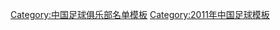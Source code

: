 {{Football squad with groups
|name=2011年中超分类名单河南
|bgcolor=#C80000
|bordercolor=#006030
|textcolor=#F8F8F8
|title=[[河南建業足球俱樂部|<span style="color:#F8F8F8">河南建业</span>]] — [[2011年中国足球超级联赛|<span style="color:#F8F8F8">2011年</span>]][[中国足球超级联赛|<span style="color:#F8F8F8">中超联赛</span>]]第 13 名
|group1=全年参赛球员
|list1=<div>
{{Football squad2 player|no=1|name=[[周亚君]]}}
{{Football squad2 player|no=2|name={{flagicon|BRA}} [[法比奥]]}}
{{Football squad2 player|no=3|name=[[姚冰]]}}
{{Football squad2 player|no=4|name=[[赵鹏 (足球运动员)|赵鹏]]}}
{{Football squad2 player|no=5|name=[[王寿挺]]}}
{{Football squad2 player|no=6|name=[[张璐 (足球运动员)|张璐]]}}
{{Football squad2 player|no=7|name=[[肖智]]}}
{{Football squad2 player|no=9|name={{flagicon|BRA}} [[萊昂德罗·內托|內托]]}}
{{Football squad2 player|no=10|name=[[陆峰 (足球运动员)|陆峰]]}}
{{Football squad2 player|no=11|name=[[何滨]]}}
{{Football squad2 player|no=12|name=[[张世昌]]}}
{{Football squad2 player|no=13|name=[[于乐]]}}
{{Football squad2 player|no=14|name=[[黄希扬]]}}
{{Football squad2 player|no=15|name=[[顾操]]}}
{{Football squad2 player|no=16|name=[[谭望嵩]]}}
{{Football squad2 player|no=17|name=[[李昭楠]]}}
{{Football squad2 player|no=18|name=[[徐洋 (1987年)|徐洋]]}}
{{Football squad2 player|no=19|name=[[曾诚]]}}
{{Football squad2 player|no=20|name={{flagicon|KOR}} [[李准叶]]}}
{{Football squad2 player|no=21|name=[[凌思浩]]}}
{{Football squad2 player|no=23|name=[[乔巍]]}}
{{Football squad2 player|no=24|name=[[汪俊驰]]}}
{{Football squad2 player|no=25|name=[[郝爽]]}}
{{Football squad2 player|no=26|name=[[王驰]]}}
{{Football squad2 player|no=27|name=[[张力 (足球运动员)|张力]]}}
{{Football squad2 player|no=28|name=[[王嘉楠]]}}
{{Football squad2 player|no=29|name=[[苏镜宇]]}}
{{Football squad2 player|no=30|name=[[祁云飞]]}}
{{Football squad2 player|no=31|name=[[李亚楠]]}}
{{Football squad2 player|no=32|name=[[刘纯 (足球运动员)|刘纯]]}}
{{Football squad2 player|no=33|name=[[王飞]]}}
{{Football squad2 player|no=34|name=[[齐方]]}}
{{Football squad2 player|no=35|name=[[曹斌]]}}
{{Football squad2 player|no=36|name=[[朱世越]]}}
</div>
|group2=夏季转入球员
|list2=<div>
{{Football squad2 player|no=37|name={{flagicon|ZAM}} [[克里斯托弗·卡通戈|卡通戈]]}}
{{Football squad2 player|no=38|name=[[毕津浩]]}}
{{Football squad2 player|no=39|name=[[韩超]]}}
{{Football squad2 player|no=40|name={{flagicon|ARG}} [[马科斯·弗洛雷斯|弗洛雷斯]]}}
{{Football squad2 player|no=41|name=[[党钊]]}}
{{Football squad2 player|no=42|name=[[訾龙]]}}
</div>
|group3=夏季转出球员
|list3=<div>
{{Football squad2 player|no=8|name={{flagicon|BRA}} [[:en:Thiago Potiguar|提亚哥]]}}
{{Football squad2 player|no=22|name={{flagicon|BRA}} [[:en:Rômulo Marques Macedo|胡姆洛]]}}
</div>
|group4=主教练
|list4={{flagicon|KOR}} [[金鹤范]]<small> (至第 8 輪) </small>；[[赵伟 (足球教练)|赵伟]]<small> (代理，至第 13 輪) </small>；{{flagicon|NED}} [[约翰内斯·邦弗雷雷|邦弗雷雷]]
}}
<noinclude>
{{DEFAULTSORT:Henan Jianye F.C. Squad 2011}}
[[Category:中国足球俱乐部名单模板]]
[[Category:2011年中国足球模板]]
</noinclude>